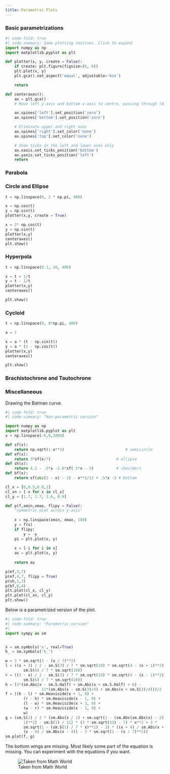 ```yaml
---
title: Parametric Plots
---
```


::::{.ddm}
:::{.ddm-head onclick="toggleBox(this)"}

### Basic parametrizations

:::
:::{.ddm-box}

```python
#| code-fold: true
#| code-summary: Some plotting routines. Click to expand
import numpy as np
import matplotlib.pyplot as plt

def plotter(x, y, create = False):
    if create: plt.figure(figsize=(6, 6))
    plt.plot(x, y)
    plt.gca().set_aspect('equal', adjustable='box')

    return

def centeraxes():
    ax = plt.gca()
    # Move left y-axis and bottom x-axis to centre, passing through (0,0)

    ax.spines['left'].set_position('zero')
    ax.spines['bottom'].set_position('zero')

    # Eliminate upper and right axes
    ax.spines['right'].set_color('none')
    ax.spines['top'].set_color('none')

    # Show ticks in the left and lower axes only
    ax.xaxis.set_ticks_position('bottom')
    ax.yaxis.set_ticks_position('left')
    return

```

### Parabola

### Circle and Ellipse

```python

t = np.linspace(0, 2 * np.pi, 400)

x = np.cos(t)
y = np.sin(t)
plotter(x,y, create = True)

x = 2* np.cos(t)
y = np.sin(t)
plotter(x,y)
centeraxes()
plt.show()

```

### Hyperpola
```python

t = np.linspace(0.1, 10, 400)

x = t + 1/t
y = t - 1/t
plotter(x,y)
centeraxes()

plt.show()

```


### Cycloid

```python

t = np.linspace(0, 8*np.pi, 400)

a = 1

x = a * (t - np.sin(t))
y = a * (1 - np.cos(t))
plotter(x,y)
centeraxes()

plt.show()

```

### Brachistochrone and Tautochrone


:::
::::



::::{.ddm}
:::{.ddm-head onclick="toggleBox(this)"}

### Miscellaneous 

:::
:::{.ddm-box}

Drawing the Batman curve.

```python
#| code-fold: true
#| code-summary: "Non-parametric version"

import numpy as np
import matplotlib.pyplot as plt
x = np.linspace(-6,6,1000)

def sf(x):
    return np.sqrt(1-x**2)                           # semicircle
def ef(x):
    return 3*sf(x/7)                             # ellipse
def sh(x):
    return 4.2 - .5*x -2.8*sf(.5*x -.5)          # shoulders
def bf(x):
    return sf(abs(2 - x) - 1) - x**2/11 + .5*x -3 # bottom

cl_x = [0,0.5,0.8,1]
cl_xn = [-x for x in cl_x]
cl_y = [1.7, 1.7, 2.6, 0.9]

def p(f,xmin,xmax, flipy = False):
    "symmetric plot across y-axis"
    
    x = np.linspace(xmin, xmax, 100)
    y = f(x)
    if flipy: 
        y = -y
    p1 = plt.plot(x, y)
    
    x = [-i for i in x]
    ax = plt.plot(x, y)
    
    return ax

p(ef,3,7) 
p(ef,4,7, flipy = True) 
p(sh,1,3)
p(bf,0,4) 
plt.plot(cl_x, cl_y)
plt.plot(cl_xn, cl_y)
plt.show()

```

Below is a parametrized version of the plot.

```python
#| code-fold: true
#| code-summary: "Parametric version"
#| 
import sympy as sm


x = sm.symbols('x', real=True)
h_ = sm.symbols('h_')

w = 3 * sm.sqrt(1 - (x / 7)**2)
l = ((x + 3) / 2 - sm.S(3) / 7 * sm.sqrt(10) * sm.sqrt(4 - (x + 1)**2) +
        sm.S(6) / 7 * sm.sqrt(10))
r = ((3 - x) / 2 - sm.S(3) / 7 * sm.sqrt(10) * sm.sqrt(4 - (x - 1)**2) +
        sm.S(6) / 7 * sm.sqrt(10))
h = (3*(sm.Abs(x - sm.S.Half) + sm.Abs(x + sm.S.Half) + 6) -
                11*(sm.Abs(x - sm.S(3)/4) + sm.Abs(x + sm.S(3)/4)))/2 
f = ((h - l) * sm.Heaviside(x + 1, 0) +
        (r - h) * sm.Heaviside(x - 1, 0) +
        (l - w) * sm.Heaviside(x + 3, 0) +
        (w - r) * sm.Heaviside(x - 3, 0) + 
        w)
g = (sm.S(1) / 2 * (sm.Abs(x / 2) + sm.sqrt(1 - (sm.Abs(sm.Abs(x) - 2) -
        1)**2) - sm.S(1) / 112 * (3 * sm.sqrt(33) - 7) * x**2 + 3 *
        sm.sqrt(1 - (sm.S(1) / 7 * x)**2) - 3) * ((x + 4) / sm.Abs(x + 4) -
        (x - 4) / sm.Abs(x - 4)) - 3 * sm.sqrt(1 - (x / 7)**2))
sm.plot(f, g)

```

The bottom wings are missing. Most likely some part of the equation is missing. You can experiment with the equations if you want.

![Taken from Math World](../figs/batman.png)

:::
::::



